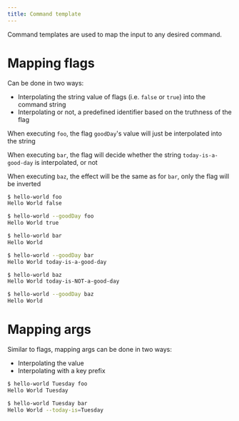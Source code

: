 ```yaml
---
title: Command template
---
```



Command templates are used to map the input to any desired command.

# Mapping flags

Can be done in two ways:
* Interpolating the string value of flags (i.e. `false` or `true`) into the command string
* Interpolating or not, a predefined identifier based on the truthness of the flag

<MappingFlags/>

When executing `foo`, the flag `goodDay`'s value will just be interpolated into the string

When executing `bar`, the flag will decide whether the string `today-is-a-good-day`
is interpolated, or not

When executing `baz`, the effect will be the same as for `bar`, only the flag will be inverted
```bash title=Console
$ hello-world foo
Hello World false

$ hello-world --goodDay foo
Hello World true

$ hello-world bar
Hello World

$ hello-world --goodDay bar
Hello World today-is-a-good-day

$ hello-world baz
Hello World today-is-NOT-a-good-day

$ hello-world --goodDay baz
Hello World
```

# Mapping args

Similar to flags, mapping args can be done in two ways:
 * Interpolating the value
 * Interpolating with a key prefix
 
<MappingArgs/>

```bash title=Console
$ hello-world Tuesday foo
Hello World Tuesday

$ hello-world Tuesday bar
Hello World --today-is=Tuesday
```